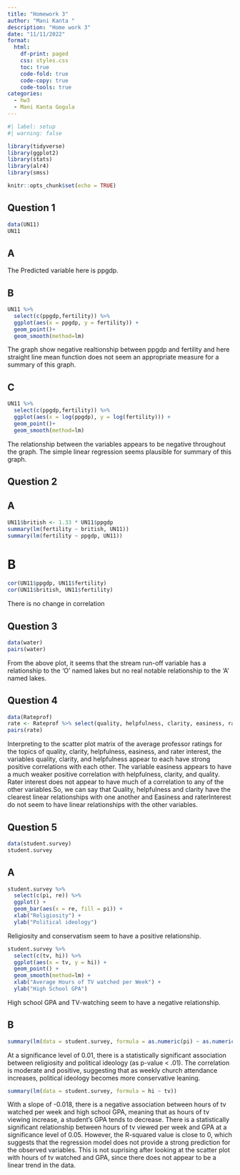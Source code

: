 ```yaml
---
title: "Homework 3"
author: "Mani Kanta "
description: "Home work 3"
date: "11/11/2022"
format:
  html:
    df-print: paged
    css: styles.css
    toc: true
    code-fold: true
    code-copy: true
    code-tools: true
categories:
  - hw3
  - Mani Kanta Gogula
---
```


```r
#| label: setup
#| warning: false

library(tidyverse)
library(ggplot2)
library(stats)
library(alr4)
library(smss)

knitr::opts_chunk$set(echo = TRUE)
```

## Question 1

```r
data(UN11)
UN11
```

## A

The Predicted variable here is ppgdp.

## B

```r
UN11 %>%
  select(c(ppgdp,fertility)) %>%
  ggplot(aes(x = ppgdp, y = fertility)) + 
  geom_point()+
  geom_smooth(method=lm)
```

The graph show negative realtionship between ppgdp and fertility and here straight line mean function does not seem an appropriate measure for a summary of this graph.



## C

```r
UN11 %>%
  select(c(ppgdp,fertility)) %>%
  ggplot(aes(x = log(ppgdp), y = log(fertility))) + 
  geom_point()+
  geom_smooth(method=lm)
```

The relationship between the variables appears to be negative throughout the graph. The simple linear regression seems plausible for summary of this graph. 

## Question 2

## A

```r
UN11$british <- 1.33 * UN11$ppgdp
summary(lm(fertility ~ british, UN11))
summary(lm(fertility ~ ppgdp, UN11))
```


# B

```r
cor(UN11$ppgdp, UN11$fertility)
cor(UN11$british, UN11$fertility)
```

There is no change in correlation

## Question 3

```r
data(water)
pairs(water)
```

From the above plot, it seems that the stream run-off variable has a relationship to the ‘O’ named lakes but no real notable relationship to the ‘A’ named lakes.

## Question 4

```r
data(Rateprof)
rate <- Rateprof %>% select(quality, helpfulness, clarity, easiness, raterInterest)
pairs(rate)
```

Interpreting to the scatter plot matrix of the average professor ratings for the topics of quality, clarity, helpfulness, easiness, and rater interest, the variables quality, clarity, and helpfulness appear to each have strong positive correlations with each other. The variable easiness appears to have a much weaker positive correlation with helpfulness, clarity, and quality. Rater interest does not appear to have much of a correlation to any of the other variables.So, we can say that Quality, helpfulness and clarity have the clearest linear relationships with one another and Easiness and raterInterest do not seem to have linear relationships with the other variables.

## Question 5

```r
data(student.survey)
student.survey
```

## A

```r
student.survey %>%
  select(c(pi, re)) %>%
  ggplot() + 
  geom_bar(aes(x = re, fill = pi)) +
  xlab("Religiosity") +
  ylab("Political ideology") 
```

Religiosity and conservatism seem to have a positive relationship.

```r
student.survey %>%
  select(c(tv, hi)) %>%
  ggplot(aes(x = tv, y = hi)) + 
  geom_point() +
  geom_smooth(method=lm) +
  xlab("Average Hours of TV watched per Week") +
  ylab("High School GPA") 
```

High school GPA and TV-watching seem to have a negative relationship.

## B

```r
summary(lm(data = student.survey, formula = as.numeric(pi) ~ as.numeric(re)))
```

At a significance level of 0.01, there is a statistically significant association between religiosity and political ideology (as p-value < .01). The correlation is moderate and positive, suggesting that as weekly church attendance increases, political ideology becomes more conservative leaning.

```r
summary(lm(data = student.survey, formula = hi ~ tv))
```

With a slope of -0.018, there is a negative association between hours of tv watched per week and high school GPA, meaning that as hours of tv viewing increase, a student’s GPA tends to decrease. There is a statistically significant relationship between hours of tv viewed per week and GPA at a significance level of 0.05. However, the R-squared value is close to 0, which suggests that the regression model does not provide a strong prediction for the observed variables. This is not suprising after looking at the scatter plot with hours of tv watched and GPA, since there does not appear to be a linear trend in the data.





